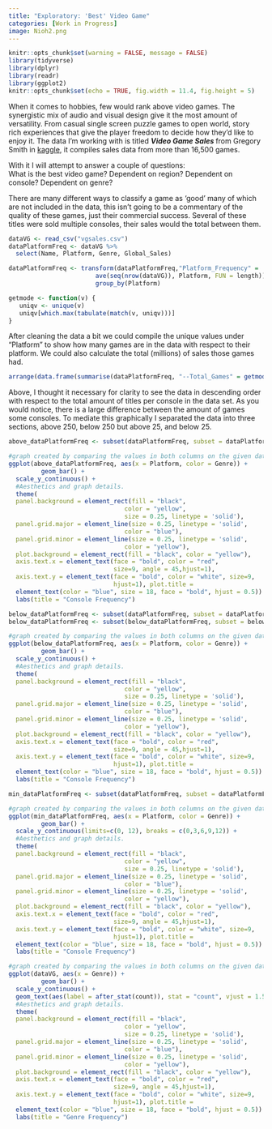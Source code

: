 ```yaml
---
title: "Exploratory: 'Best' Video Game"
categories: [Work in Progress]
image: Nioh2.png
---
```


```r
knitr::opts_chunk$set(warning = FALSE, message = FALSE) 
library(tidyverse)
library(dplyr)
library(readr)
library(ggplot2)
knitr::opts_chunk$set(echo = TRUE, fig.width = 11.4, fig.height = 5)
```

When it comes to hobbies, few would rank above video games. The synergistic mix of audio and visual design give it the most amount of versatility. From casual single screen puzzle games to open world, story rich experiences that give the player freedom to decide how they'd like to enjoy it. The data I'm working with is titled <b><i> Video Game Sales </i></b> from Gregory Smith in [kaggle](https://www.kaggle.com/datasets/gregorut/videogamesales), it compiles sales data from more than 16,500 games. 

With it I will attempt to answer a couple of questions: <br> 
What is the best video game? Dependent on region? Dependent on console? Dependent on genre?

There are many different ways to classify a game as 'good' many of which are not included in the data, this isn't going to be a commentary of the quality of these games, just their commercial success. Several of these titles were sold multiple consoles, their sales would the total between them. 

```r
dataVG <- read_csv("vgsales.csv")
dataPlatformFreq <- dataVG %>% 
  select(Name, Platform, Genre, Global_Sales)

dataPlatformFreq <- transform(dataPlatformFreq,"Platform_Frequency" = 
                        ave(seq(nrow(dataVG)), Platform, FUN = length)) %>% 
                        group_by(Platform)

getmode <- function(v) {
   uniqv <- unique(v)
   uniqv[which.max(tabulate(match(v, uniqv)))]
}
```

After cleaning the data a bit we could compile the unique values under "Platform" to show how many games are in the data with respect to their platform. We could also calculate the total (millions) of sales those games had.

```r
arrange(data.frame(summarise(dataPlatformFreq, "--Total_Games" = getmode(Platform_Frequency), "--Total_Global_Sales" = sum(Global_Sales))), desc(X..Total_Games))
```

Above, I thought it necessary for clarity to see the data in descending order with respect to the total amount of titles per console in the data set. As you would notice, there is a large difference between the amount of games some consoles. To mediate this graphically I separated the data into three sections, above 250, below 250 but above 25, and below 25. 

```r
above_dataPlatformFreq <- subset(dataPlatformFreq, subset = dataPlatformFreq$Platform_Frequency >= 250)

#graph created by comparing the values in both columns on the given dataset
ggplot(above_dataPlatformFreq, aes(x = Platform, color = Genre)) +
         geom_bar() +
  scale_y_continuous() +
  #Aesthetics and graph details.
  theme(
  panel.background = element_rect(fill = "black",
                                color = "yellow",
                                size = 0.25, linetype = 'solid'),
  panel.grid.major = element_line(size = 0.25, linetype = 'solid',
                                color = "blue"), 
  panel.grid.minor = element_line(size = 0.25, linetype = 'solid',
                                color = "yellow"),
  plot.background = element_rect(fill = "black", color = "yellow"),
  axis.text.x = element_text(face = "bold", color = "red", 
                             size=9, angle = 45,hjust=1),
  axis.text.y = element_text(face = "bold", color = "white", size=9, 
                             hjust=1), plot.title = 
  element_text(color = "blue", size = 18, face = "bold", hjust = 0.5)) + 
  labs(title = "Console Frequency")
```

```r
below_dataPlatformFreq <- subset(dataPlatformFreq, subset = dataPlatformFreq$Platform_Frequency <= 250)
below_dataPlatformFreq <- subset(below_dataPlatformFreq, subset = below_dataPlatformFreq$Platform_Frequency >= 25)

#graph created by comparing the values in both columns on the given dataset
ggplot(below_dataPlatformFreq, aes(x = Platform, color = Genre)) +
         geom_bar() +
  scale_y_continuous() +
  #Aesthetics and graph details.
  theme(
  panel.background = element_rect(fill = "black",
                                color = "yellow",
                                size = 0.25, linetype = 'solid'),
  panel.grid.major = element_line(size = 0.25, linetype = 'solid',
                                color = "blue"), 
  panel.grid.minor = element_line(size = 0.25, linetype = 'solid',
                                color = "yellow"),
  plot.background = element_rect(fill = "black", color = "yellow"),
  axis.text.x = element_text(face = "bold", color = "red", 
                             size=9, angle = 45,hjust=1),
  axis.text.y = element_text(face = "bold", color = "white", size=9, 
                             hjust=1), plot.title = 
  element_text(color = "blue", size = 18, face = "bold", hjust = 0.5)) + 
  labs(title = "Console Frequency")
```

```r
min_dataPlatformFreq <- subset(dataPlatformFreq, subset = dataPlatformFreq$Platform_Frequency <= 25)

#graph created by comparing the values in both columns on the given dataset
ggplot(min_dataPlatformFreq, aes(x = Platform, color = Genre)) +
         geom_bar() +
  scale_y_continuous(limits=c(0, 12), breaks = c(0,3,6,9,12)) +
  #Aesthetics and graph details.
  theme(
  panel.background = element_rect(fill = "black",
                                color = "yellow",
                                size = 0.25, linetype = 'solid'),
  panel.grid.major = element_line(size = 0.25, linetype = 'solid',
                                color = "blue"), 
  panel.grid.minor = element_line(size = 0.25, linetype = 'solid',
                                color = "yellow"),
  plot.background = element_rect(fill = "black", color = "yellow"),
  axis.text.x = element_text(face = "bold", color = "red", 
                             size=9, angle = 45,hjust=1),
  axis.text.y = element_text(face = "bold", color = "white", size=9, 
                             hjust=1), plot.title = 
  element_text(color = "blue", size = 18, face = "bold", hjust = 0.5)) + 
  labs(title = "Console Frequency")
```

```r
#graph created by comparing the values in both columns on the given dataset
ggplot(dataVG, aes(x = Genre)) +
         geom_bar() + 
  scale_y_continuous() +
  geom_text(aes(label = after_stat(count)), stat = "count", vjust = 1.5, hjust = .5, color = "yellow", size= 3.2) +
  #Aesthetics and graph details.
  theme( 
  panel.background = element_rect(fill = "black",
                                color = "yellow",
                                size = 0.25, linetype = 'solid'), 
  panel.grid.major = element_line(size = 0.25, linetype = 'solid',
                                color = "blue"), 
  panel.grid.minor = element_line(size = 0.25, linetype = 'solid',
                                color = "yellow"),
  plot.background = element_rect(fill = "black", color = "yellow"),
  axis.text.x = element_text(face = "bold", color = "red", 
                             size=9, angle = 45,hjust=1),
  axis.text.y = element_text(face = "bold", color = "white", size=9, 
                             hjust=1), plot.title = 
  element_text(color = "blue", size = 18, face = "bold", hjust = 0.5)) + 
  labs(title = "Genre Frequency")
```
